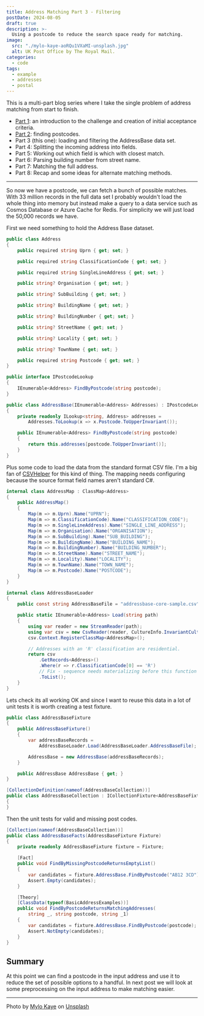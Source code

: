 ```yaml
---
title: Address Matching Part 3 - Filtering
postDate: 2024-08-05
draft: true
description: >-
  Using a postcode to reduce the search space ready for matching.
image:
  src: "./mylo-kaye-aoRQu1VXaMI-unsplash.jpg"
  alt: UK Post Office by The Royal Mail.
categories:
  - code
tags:
  - example
  - addresses
  - postal
---
```


This is a multi-part blog series where I take the single problem of address matching from start to finish.

- [Part 1](./address-matching-1-scope): an introduction to the challenge and creation of initial acceptance criteria.
- [Part 2](./address-matching-2-postcodes): finding postcodes.
- Part 3 (this one): loading and filtering the AddressBase data set.
- Part 4: Splitting the incoming address into fields.
- Part 5: Working out which field is which with closest match.
- Part 6: Parsing building number from street name.
- Part 7: Matching the full address.
- Part 8: Recap and some ideas for alternate matching methods.

---

So now we have a postcode, we can fetch a bunch of possible matches. With 33 million records in the full data set I probably wouldn't load the whole thing into memory but instead make a query to a data service such as Cosmos Database or Azure Cache for Redis. For simplicity we will just load the 50,000 records we have.

First we need something to hold the Address Base dataset.

```csharp
public class Address
{
    public required string Uprn { get; set; }

    public required string ClassificationCode { get; set; }

    public required string SingleLineAddress { get; set; }

    public string? Organisation { get; set; }

    public string? SubBuilding { get; set; }

    public string? BuildingName { get; set; }

    public string? BuildingNumber { get; set; }

    public string? StreetName { get; set; }

    public string? Locality { get; set; }

    public string? TownName { get; set; }

    public required string Postcode { get; set; }
}

public interface IPostcodeLookup
{
    IEnumerable<Address> FindByPostcode(string postcode);
}

public class AddressBase(IEnumerable<Address> Addresses) : IPostcodeLookup
{
    private readonly ILookup<string, Address> addresses =
        Addresses.ToLookup(x => x.Postcode.ToUpperInvariant());

    public IEnumerable<Address> FindByPostcode(string postcode)
    {
        return this.addresses[postcode.ToUpperInvariant()];
    }
}
```

Plus some code to load the data from the standard format CSV file. I'm a big fan of [CSVHelper](https://joshclose.github.io/CsvHelper/) for this kind of thing. The mapping needs configuring because the source format field names aren't standard C#.

```csharp
internal class AddressMap : ClassMap<Address>
{
    public AddressMap()
    {
        Map(m => m.Uprn).Name("UPRN");
        Map(m => m.ClassificationCode).Name("CLASSIFICATION_CODE");
        Map(m => m.SingleLineAddress).Name("SINGLE_LINE_ADDRESS");
        Map(m => m.Organisation).Name("ORGANISATION");
        Map(m => m.SubBuilding).Name("SUB_BUILDING");
        Map(m => m.BuildingName).Name("BUILDING_NAME");
        Map(m => m.BuildingNumber).Name("BUILDING_NUMBER");
        Map(m => m.StreetName).Name("STREET_NAME");
        Map(m => m.Locality).Name("LOCALITY");
        Map(m => m.TownName).Name("TOWN_NAME");
        Map(m => m.Postcode).Name("POSTCODE");
    }
}

internal class AddressBaseLoader
{
    public const string AddressBaseFile = "addressbase-core-sample.csv";

    public static IEnumerable<Address> Load(string path)
    {
        using var reader = new StreamReader(path);
        using var csv = new CsvReader(reader, CultureInfo.InvariantCulture);
        csv.Context.RegisterClassMap<AddressMap>();

        // Addresses with an 'R' classification are residential.
        return csv
            .GetRecords<Address>()
            .Where(r => r.ClassificationCode[0] == 'R')
            // Fix - sequence needs materializing before this function returns.
            .ToList();
    }
}
```

Lets check its all working OK and since I want to reuse this data in a lot of unit tests it is worth creating a test fixture.

```csharp
public class AddressBaseFixture
{
    public AddressBaseFixture()
    {
        var addressBaseRecords =
            AddressBaseLoader.Load(AddressBaseLoader.AddressBaseFile);

        AddressBase = new AddressBase(addressBaseRecords);
    }

    public AddressBase AddressBase { get; }
}

[CollectionDefinition(nameof(AddressBaseCollection))]
public class AddressBaseCollection : ICollectionFixture<AddressBaseFixture>
{
}
```

Then the unit tests for valid and missing post codes.

```csharp
[Collection(nameof(AddressBaseCollection))]
public class AddressBaseFacts(AddressBaseFixture Fixture)
{
    private readonly AddressBaseFixture fixture = Fixture;

    [Fact]
    public void FindByMissingPostcodeReturnsEmptyList()
    {
        var candidates = fixture.AddressBase.FindByPostcode("AB12 3CD");
        Assert.Empty(candidates);
    }

    [Theory]
    [ClassData(typeof(BasicAddressExamples))]
    public void FindByPostcodeReturnsMatchingAddresses(
        string _, string postcode, string _1)
    {
        var candidates = fixture.AddressBase.FindByPostcode(postcode);
        Assert.NotEmpty(candidates);
    }
}
```

## Summary

At this point we can find a postcode in the input address and use it to reduce the set of possible options to a handful. In next post we will look at some preprocessing on the input address to make matching easier.

---

Photo by [Mylo Kaye](https://unsplash.com/@mylokaye) on [Unsplash](https://unsplash.com/photos/a-post-office-sign-on-the-side-of-a-building-aoRQu1VXaMI)
